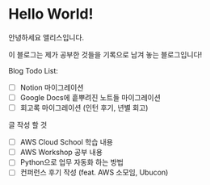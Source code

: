 # Hello World!

안녕하세요 앨리스입니다.

이 블로그는 제가 공부한 것들을 기록으로 남겨 놓는 블로그입니다!

Blog Todo List:

- [ ] Notion 마이그레이션
- [ ] Google Docs에 흩뿌려진 노트들 마이그레이션
- [ ] 회고록 마이그레이션 (인턴 후기, 년별 회고)

글 작성 할 것

- [ ] AWS Cloud School 학습 내용
- [ ] AWS Workshop 공부 내용
- [ ] Python으로 업무 자동화 하는 방법
- [ ] 컨퍼런스 후기 작성 (feat. AWS 소모임, Ubucon)
